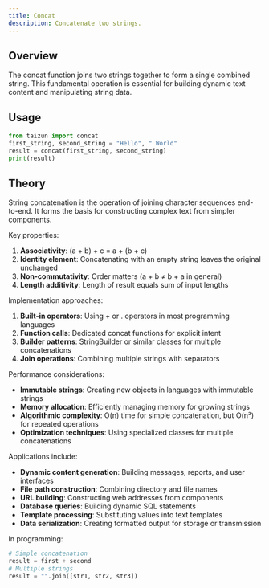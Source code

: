 ```yaml
---
title: Concat
description: Concatenate two strings.
---
```


## Overview

The concat function joins two strings together to form a single combined string. This fundamental operation is essential for building dynamic text content and manipulating string data.

## Usage

```python
from taizun import concat
first_string, second_string = "Hello", " World"
result = concat(first_string, second_string)
print(result)
```

## Theory

String concatenation is the operation of joining character sequences end-to-end. It forms the basis for constructing complex text from simpler components.

Key properties:
1. **Associativity**: (a + b) + c = a + (b + c)
2. **Identity element**: Concatenating with an empty string leaves the original unchanged
3. **Non-commutativity**: Order matters (a + b ≠ b + a in general)
4. **Length additivity**: Length of result equals sum of input lengths

Implementation approaches:
1. **Built-in operators**: Using + or . operators in most programming languages
2. **Function calls**: Dedicated concat functions for explicit intent
3. **Builder patterns**: StringBuilder or similar classes for multiple concatenations
4. **Join operations**: Combining multiple strings with separators

Performance considerations:
- **Immutable strings**: Creating new objects in languages with immutable strings
- **Memory allocation**: Efficiently managing memory for growing strings
- **Algorithmic complexity**: O(n) time for simple concatenation, but O(n²) for repeated operations
- **Optimization techniques**: Using specialized classes for multiple concatenations

Applications include:
- **Dynamic content generation**: Building messages, reports, and user interfaces
- **File path construction**: Combining directory and file names
- **URL building**: Constructing web addresses from components
- **Database queries**: Building dynamic SQL statements
- **Template processing**: Substituting values into text templates
- **Data serialization**: Creating formatted output for storage or transmission

In programming:
```python
# Simple concatenation
result = first + second
# Multiple strings
result = "".join([str1, str2, str3])
```